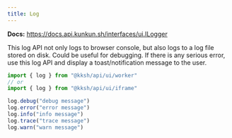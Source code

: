 ```yaml
---
title: Log
---
```


**Docs:** https://docs.api.kunkun.sh/interfaces/ui.ILogger

This log API not only logs to browser console, but also logs to a log file stored on disk.
Could be useful for debugging.
If there is any serious error, use this log API and display a toast/notification message to the user.

```ts
import { log } from "@kksh/api/ui/worker"
// or
import { log } from "@kksh/api/ui/iframe"

log.debug("debug message")
log.error("error message")
log.info("info message")
log.trace("trace message")
log.warn("warn message")
```

